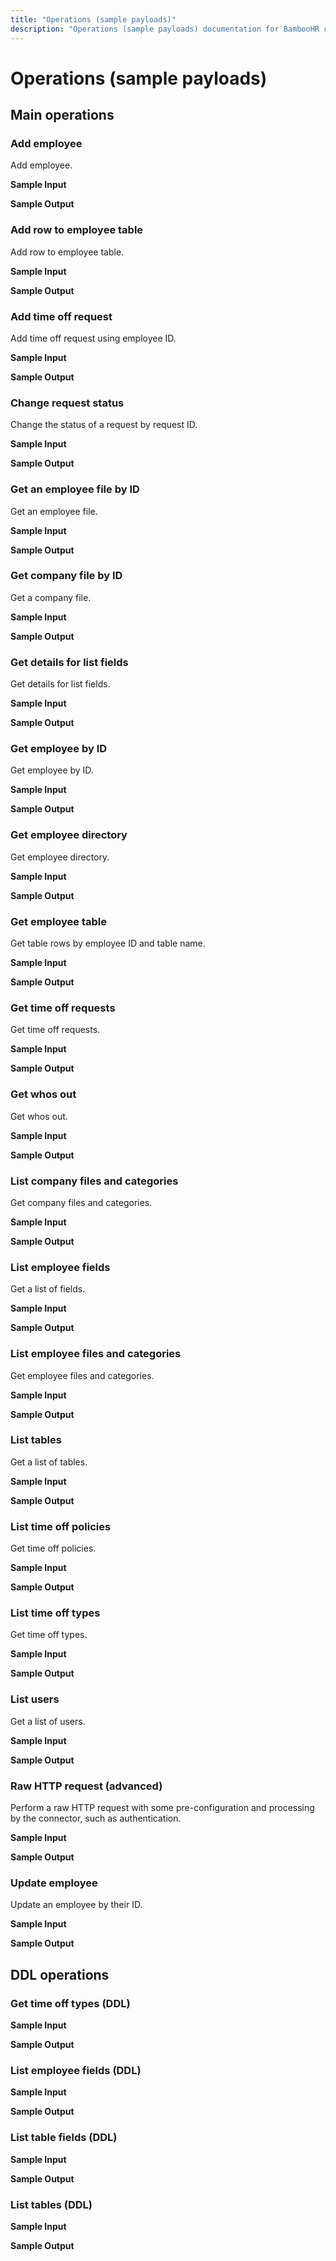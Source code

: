 ```yaml
---
title: "Operations (sample payloads)"
description: "Operations (sample payloads) documentation for BambooHR connector"
---
```


# Operations (sample payloads)

## Main operations

### Add employee

Add employee.

**Sample Input**

**Sample Output**

### Add row to employee table

Add row to employee table.

**Sample Input**

**Sample Output**

### Add time off request

Add time off request using employee ID.

**Sample Input**

**Sample Output**

### Change request status

Change the status of a request by request ID.

**Sample Input**

**Sample Output**

### Get an employee file by ID

Get an employee file.

**Sample Input**

**Sample Output**

### Get company file by ID

Get a company file.

**Sample Input**

**Sample Output**

### Get details for list fields

Get details for list fields.

**Sample Input**

**Sample Output**

### Get employee by ID

Get employee by ID.

**Sample Input**

**Sample Output**

### Get employee directory

Get employee directory.

**Sample Input**

**Sample Output**

### Get employee table

Get table rows by employee ID and table name.

**Sample Input**

**Sample Output**

### Get time off requests

Get time off requests.

**Sample Input**

**Sample Output**

### Get whos out

Get whos out.

**Sample Input**

**Sample Output**

### List company files and categories

Get company files and categories.

**Sample Input**

**Sample Output**

### List employee fields

Get a list of fields.

**Sample Input**

**Sample Output**

### List employee files and categories

Get employee files and categories.

**Sample Input**

**Sample Output**

### List tables

Get a list of tables.

**Sample Input**

**Sample Output**

### List time off policies

Get time off policies.

**Sample Input**

**Sample Output**

### List time off types

Get time off types.

**Sample Input**

**Sample Output**

### List users

Get a list of users.

**Sample Input**

**Sample Output**

### Raw HTTP request (advanced)

Perform a raw HTTP request with some pre-configuration and processing by the connector, such as authentication.

**Sample Input**

**Sample Output**

### Update employee

Update an employee by their ID.

**Sample Input**

**Sample Output**

## DDL operations

### Get time off types (DDL)

**Sample Input**

**Sample Output**

### List employee fields (DDL)

**Sample Input**

**Sample Output**

### List table fields (DDL)

**Sample Input**

**Sample Output**

### List tables (DDL)

**Sample Input**

**Sample Output**
